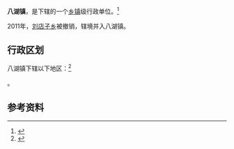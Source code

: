 {{中国乡级行政区|37/13/12/107/000}}

'''八湖镇'''，是{{PRC admin/fullname|37/13/12/107/000|3}}下辖的一个[[乡镇|乡镇]]级行政单位。<ref>{{PRC admin/ref sgc|{{PRC admin/parent|37/13/12/107/000}}}}</ref>

2011年，[[刘店子乡|刘店子乡]]被撤销，辖境并入八湖镇。

== 行政区划 ==

八湖镇下辖以下地区：<ref>{{PRC admin/ref sgc|37/13/12/107/000}}</ref>

{{PRC admin/children|37/13/12/107/000}}。

== 参考资料 ==

{{reflist}}

{{行政区划小作品}}
{{PRC admin/navcat|37/13/12/107/000}}